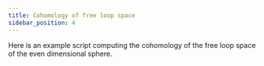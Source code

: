 ```yaml
---
title: Cohomology of free loop space
sidebar_position: 4
---
```



Here is an example script computing the cohomology of
the free loop space of the even dimensional sphere.

<ImportKotlin path="FreeLoopSpace.kt" />
